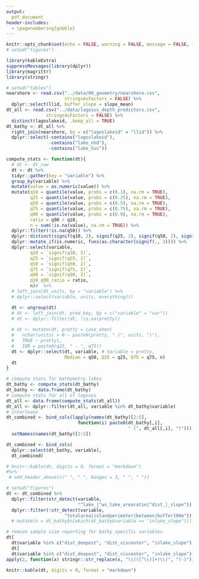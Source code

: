 ```yaml
---
output:
  pdf_document
header-includes: 
  - \pagenumbering{gobble}
---
```


```r
knitr::opts_chunk$set(echo = FALSE, warning = FALSE, message = FALSE, fig.path = "../figures/", fig.width = 5, fig.height = 6)
# setwd("figures")
```

```r
library(kableExtra)
suppressMessages(library(dplyr))
library(magrittr)
library(stringr)

# setwd("tables")
nearshore <- read.csv("../data/00_geometry/nearshore.csv", 
                      stringsAsFactors = FALSE) %>%
  dplyr::select(llid, buffer_slope = slope_mean)
dt_all <- read.csv("../data/lagosus_depth_predictors.csv", 
               stringsAsFactors = FALSE) %>%
  distinct(lagoslakeid, .keep_all = TRUE)
dt_bathy <- dt_all %>%
  right_join(nearshore, by = c("lagoslakeid" = "llid")) %>%
  dplyr::select(-contains("lagoslakeid"), 
                -contains("lake_nhd"), 
                -contains("lake_huc"))

compute_stats <- function(dt){
  # dt <- dt_raw
  dt <- dt %>%
  tidyr::gather(key = "variable") %>%
  group_by(variable) %>%
  mutate(value = as.numeric(value)) %>%
  mutate(q10 = quantile(value, probs = c(0.1), na.rm = TRUE),
         q25 = quantile(value, probs = c(0.25), na.rm = TRUE),
         q50 = quantile(value, probs = c(0.5), na.rm = TRUE),
         q75 = quantile(value, probs = c(0.75), na.rm = TRUE),
         q90 = quantile(value, probs = c(0.9), na.rm = TRUE), 
         ratio = q90 / q10, 
         n = sum(!is.na(value), na.rm = TRUE)) %>%
  dplyr::filter(!is.na(q50)) %>%
  dplyr::distinct(signif(q10, 2), signif(q25, 2), signif(q50, 2), signif(q75, 2), signif(q90, 2), ratio, n) %>%
  dplyr::mutate_if(is.numeric, funs(as.character(signif(., 3)))) %>%
  dplyr::select(variable, 
         q10 = `signif(q10, 2)`,
         q25 = `signif(q25, 2)`,
         q50 = `signif(q50, 2)`,
         q75 = `signif(q75, 2)`,
         q90 = `signif(q90, 2)`,
         q10_q90_ratio = ratio,
         n)#  %>%
  # left_join(dt_units, by = "variable") %>%
  # dplyr::select(variable, units, everything())

  dt <- ungroup(dt)
  # dt <- left_join(dt, pred_key, by = c("variable" = "var"))
  # dt <- dplyr::filter(dt, !is.na(pretty))
  
  # dt <- mutate(dt, pretty = case_when(
  #   nchar(units) > 0 ~ paste0(pretty, " (", units, ")"),
  #   TRUE ~ pretty), 
  #   IQR = paste0(q25, " - ", q75))
  dt <- dplyr::select(dt, variable, # Variable = pretty,
                      Median = q50, Q25 = q25, Q75 = q75, n)
  dt
}

# compute stats for bathymetry lakes
dt_bathy <- compute_stats(dt_bathy)
dt_bathy <- data.frame(dt_bathy)
# compute stats for all of lagosus
dt_all <- data.frame(compute_stats(dt_all))
dt_all <- dplyr::filter(dt_all, variable %in% dt_bathy$variable) 
# interleave
dt_combined <- bind_cols(lapply(names(dt_bathy)[2:5], 
                           function(i) paste0(dt_bathy[,i], 
                                              " (", dt_all[,i], ")"))) %>%
  setNames(names(dt_bathy)[2:5])

dt_combined <- bind_cols(
  dplyr::select(dt_bathy, variable), 
  dt_combined)

# knitr::kable(dt, digits = 0, format = "markdown") 
#%>%
 # add_header_above(c(" ", " ", Ranges = 3, " ", " "))
```

```r
# setwd("figures")
dt <- dt_combined %>%
  dplyr::filter(str_detect(variable, 
                           "^lake_|^ws_lake_arearatio|^dist_|_slope")) %>%
  dplyr::filter(!str_detect(variable,
                      "totalarea|islandperimeter|between|buffer100m")) # %>%
  # mutate(n = dt_bathy$n[which(dt_bathy$variable == "inlake_slope")])

# remove sample size reporting for bathy specific variables
dt[
  dt$variable %in% c("dist_deepest", "dist_viscenter", "inlake_slope"), 2:5] <- 
  dt[
  dt$variable %in% c("dist_deepest", "dist_viscenter", "inlake_slope"), 2:5] %>%
apply(2, function(x) stringr::str_replace(x, "\\(([^\\)]+)\\)", "(-)"))

knitr::kable(dt, digits = 0, format = "markdown") 
```
